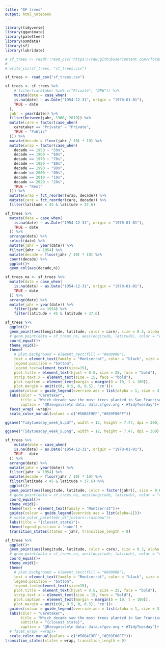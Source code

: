 ```yaml
---
title: "SF trees"
output: html_notebook
---
```


```r
library(tidyverse)
library(gganimate)
library(paletteer)
library(osmdata)
library(sf)
library(lubridate)
```

```r
# sf_trees <- readr::read_csv('https://raw.githubusercontent.com/rfordatascience/tidytuesday/master/data/2020/2020-01-28/sf_trees.csv')
# 
# write_csv(sf_trees, "sf_trees.csv")

sf_trees <- read_csv("sf_trees.csv")
```

```r
sf_trees <- sf_trees %>% 
    # filter(caretaker %in% c("Private", "DPW")) %>% 
    mutate(date = case_when(
    is.na(date) ~ as.Date("1954-12-31", origin = "1970-01-01"),
    TRUE ~ date
  ),
  jahr = year(date)) %>% 
  filter(between(jahr, 1960, 2019)) %>% 
  mutate(care = factor(case_when(
    caretaker == "Private" ~ "Private",
    TRUE ~ "Public"
  ))) %>% 
  mutate(decade = floor(jahr / 10) * 10) %>% 
  mutate(wrap = factor(case_when(
    decade == 1950 ~ "50s",
    decade == 1960 ~ "60s",
    decade == 1970 ~ "70s",
    decade == 1980 ~ "80s", 
    decade == 1990 ~ "90s",
    decade == 2000 ~ "00s",
    decade == 2010 ~ "10s",
    decade == 2020 ~ "20s",
    TRUE ~ "Rest"
  ))) %>% 
  mutate(wrap = fct_reorder(wrap, decade)) %>% 
  mutate(care = fct_reorder(care, decade)) %>% 
  filter(latitude < 45 & latitude > 37.6)
```

```r
sf_trees %>% 
  mutate(date = case_when(
    is.na(date) ~ as.Date("1954-12-31", origin = "1970-01-01"),
    TRUE ~ date
  )) %>% 
  arrange(date) %>% 
  select(date) %>% 
  mutate(jahr = year(date)) %>% 
  filter(jahr != 1954) %>% 
  mutate(decade = floor(jahr / 10) * 10) %>% 
  count(decade) %>% 
  ggplot()+
  geom_col(aes(decade,n))
```

```r
sf_trees_na <- sf_trees %>% 
  mutate(date = case_when(
    is.na(date) ~ as.Date("1954-12-31", origin = "1970-01-01"),
    TRUE ~ date
  )) %>% 
  arrange(date) %>% 
  mutate(jahr = year(date)) %>% 
    filter(jahr == 1954) %>% 
    filter(latitude < 45 & latitude > 37.6) 
```

```r
sf_trees %>% 
  ggplot()+
  geom_point(aes(longitude, latitude, color = care), size = 0.3, alpha = 0.2)+
  # geom_point(data = sf_trees_na, aes(longitude, latitude), color = "red", size = 0.6, alpha = 0.1)+
  coord_equal()+
  theme_void()+
  theme(
    # plot.background = element_rect(fill = "#000000"),
    text = element_text(family = "Montserrat", color = "black", size = 16),
    legend.position = "bottom",
    legend.text=element_text(size=15),
    plot.title = element_text(hjust = 0.5, size = 25, face = "bold"),
    strip.text.x = element_text(size = 15, face = "bold"),
    plot.caption = element_text(margin = margin(b = 10, l = 100)),
    plot.margin = unit(c(0, 0.5, 0, 0.5), 'cm'))+
  guides(colour = guide_legend(override.aes = list(alpha = 1, size = 3)))+
  labs(color = "Caretaker", 
       title = "Which decade saw the most trees planted in San Francisco \n and who takes care of them?",
       caption = "@Rzeugnisse\n data: data.sfgov.org • #TidyTuesday")+
  facet_wrap( ~wrap)+
  scale_color_manual(values = c("#56B4E9FF","#E69F00FF"))

ggsave("Tidytuesday_week_5.pdf", width = 12, height = 7.47, dpi = 300, device = cairo_pdf)

ggsave("Tidytuesday_week_5.png", width = 12, height = 7.47, dpi = 300)
```

```r
sf_trees %>% 
    mutate(date = case_when(
    is.na(date) ~ as.Date("1954-12-31", origin = "1970-01-01"),
    TRUE ~ date
  )) %>% 
  arrange(date) %>% 
  mutate(jahr = year(date)) %>% 
  filter(jahr != 1954) %>% 
  mutate(decade = floor(jahr / 10) * 10) %>% 
  filter(latitude < 45 & latitude > 37.6) %>% 
  ggplot()+
  geom_point(aes(longitude, latitude, color = factor(jahr)), size = 0.6, alpha = 0.2)+
  # geom_point(data = sf_trees_na, aes(longitude, latitude), color = "red", size = 0.6, alpha = 0.1)+
  coord_equal()+
  theme_void()+
  theme(text = element_text(family = "Montserrat"))+
  guides(colour = guide_legend(override.aes = list(alpha=1)))+
  # scale_color_paletteer_d("jcolors::rainbow")+
  labs(title = "{closest_state}")+
  theme(legend.position = "none") +
  transition_states(states = jahr, transition_length = 0)
```


```r
sf_trees %>% 
  ggplot()+
  geom_point(aes(longitude, latitude, color = care), size = 0.3, alpha = 0.2)+
  # geom_point(data = sf_trees_na, aes(longitude, latitude), color = "red", size = 0.6, alpha = 0.1)+
  coord_equal()+
  theme_void()+
  theme(
    # plot.background = element_rect(fill = "#000000"),
    text = element_text(family = "Montserrat", color = "black", size = 16),
    legend.position = "bottom",
    legend.text=element_text(size=15),
    plot.title = element_text(hjust = 0.5, size = 25, face = "bold"),
    strip.text.x = element_text(size = 15, face = "bold"),
    plot.caption = element_text(margin = margin(b = 10, l = 100)),
    plot.margin = unit(c(0, 0.5, 0, 0.5), 'cm'))+
  guides(colour = guide_legend(override.aes = list(alpha = 1, size = 3)))+
  labs(color = "Caretaker", 
       title = "Which decade saw the most trees planted in San Francisco \n and who takes care of them?",
       subtitle = "{closest_state}",
       caption = "@Rzeugnisse\n data: data.sfgov.org • #TidyTuesday")+
  # facet_wrap( ~wrap)+
  scale_color_manual(values = c("#56B4E9FF","#E69F00FF"))+
transition_states(states = wrap, transition_length = 0)
```

